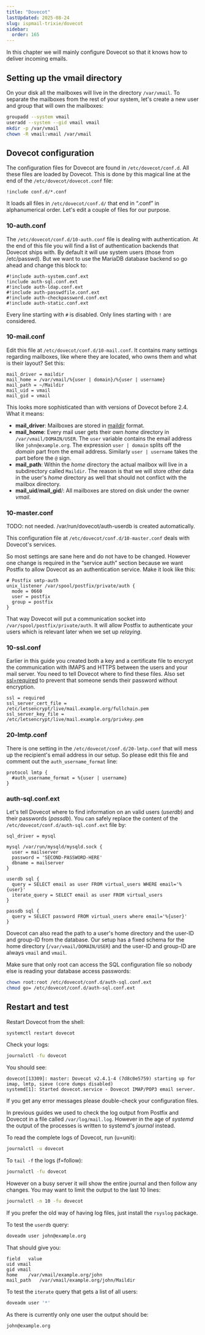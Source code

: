 ```yaml
---
title: "Dovecot"
lastUpdated: 2025-08-24
slug: ispmail-trixie/dovecot
sidebar:
  order: 165
---
```



<StepListReceive currentStep={4} />

In this chapter we will mainly configure Dovecot so that it knows how to deliver incoming emails.

## Setting up the vmail directory

On your disk all the mailboxes will live in the directory `/var/vmail`. To separate the mailboxes from the rest of your
system, let's create a new user and group that will own the mailboxes:

```sh
groupadd --system vmail
useradd --system --gid vmail vmail
mkdir -p /var/vmail
chown -R vmail:vmail /var/vmail
```

## Dovecot configuration

The configuration files for Dovecot are found in `/etc/dovecot/conf.d`. All these files are loaded by Dovecot. This is
done by this magical line at the end of the `/etc/dovecot/dovecot.conf` file:

```
!include conf.d/*.conf
```

It loads all files in `/etc/dovecot/conf.d/` that end in “.conf” in alphanumerical order. Let's edit a couple of files
for our purpose.

### 10-auth.conf

The `/etc/dovecot/conf.d/10-auth.conf` file is dealing with authentication. At the end of this file you will find a list
of authentication backends that Dovecot ships with. By default it will use system users (those from /etc/passwd). But we
want to use the MariaDB database backend so go ahead and change this block to:

```
#!include auth-system.conf.ext
!include auth-sql.conf.ext
#!include auth-ldap.conf.ext
#!include auth-passwdfile.conf.ext
#!include auth-checkpassword.conf.ext
#!include auth-static.conf.ext
```

Every line starting with `#` is disabled. Only lines starting with `!` are considered.

### 10-mail.conf

Edit this file at `/etc/dovecot/conf.d/10-mail.conf`. It contains many settings regarding mailboxes, like where they are
located, who owns them and what is their layout? Set this:

```
mail_driver = maildir
mail_home = /var/vmail/%{user | domain}/%{user | username}
mail_path = ~/Maildir
mail_uid = vmail
mail_gid = vmail
```

This looks more sophisticated than with versions of Dovecot before 2.4. What it means:

- **mail_driver**: Mailboxes are stored in
  [maildir](https://doc.dovecot.org/2.4.1/core/config/mailbox_formats/maildir.html#maildir-mailbox-format) format.
- **mail_home**: Every mail user gets their own _home_ directory in `/var/vmail/DOMAIN/USER`. The `user` variable
  contains the email address like `john@example.org`. The expression `user | domain` splits off the _domain_ part from
  the email address. Similarly `user | username` takes the part before the `@` sign.
- **mail_path**: Within the _home_ directory the actual mailbox will live in a subdirectory called `Maildir`. The reason
  is that we will store other data in the user's _home_ directory as well that should not conflict with the mailbox
  directory.
- **mail_uid**/**mail_gid**/: All mailboxes are stored on disk under the owner _vmail_.

### 10-master.conf

TODO: not needed. /var/run/dovecot/auth-userdb is created automatically.

This configuration file at `/etc/dovecot/conf.d/10-master.conf` deals with Dovecot's services.

So most settings are sane here and do not have to be changed. However one change is required in the “service auth”
section because we want Postfix to allow Dovecot as an authentication service. Make it look like this:

```
# Postfix smtp-auth
unix_listener /var/spool/postfix/private/auth {
  mode = 0660
  user = postfix
  group = postfix
}
```

That way Dovecot will put a communication socket into `/var/spool/postfix/private/auth`. It will allow Postfix to
authenticate your users which is relevant later when we set up _relaying_.

### 10-ssl.conf

Earlier in this guide you created both a key and a certificate file to encrypt the communication with IMAPS and HTTPS
between the users and your mail server. You need to tell Dovecot where to find these files. Also set
[ssl=required](https://doc.dovecot.org/2.4.1/core/config/ssl.html#how-to-specify-when-ssl-tls-is-required) to prevent
that someone sends their password without encryption.

```
ssl = required
ssl_server_cert_file = /etc/letsencrypt/live/mail.example.org/fullchain.pem
ssl_server_key_file = /etc/letsencrypt/live/mail.example.org/privkey.pem
```

### 20-lmtp.conf

There is one setting in the `/etc/dovecot/conf.d/20-lmtp.conf` that will mess up the recipient's email address in our
setup. So please edit this file and comment out the `auth_username_format` line:

```
protocol lmtp {
  #auth_username_format = %{user | username}
}

```

### auth-sql.conf.ext

Let's tell Dovecot where to find information on an valid users (_userdb_) and their passwords (_passdb_). You can safely
replace the content of the `/etc/dovecot/conf.d/auth-sql.conf.ext` file by:

```
sql_driver = mysql

mysql /var/run/mysqld/mysqld.sock {
  user = mailserver
  password = 'SECOND-PASSWORD-HERE'
  dbname = mailserver
}

userdb sql {
  query = SELECT email as user FROM virtual_users WHERE email='%{user}'
  iterate_query = SELECT email as user FROM virtual_users
}

passdb sql {
  query = SELECT password FROM virtual_users where email='%{user}'
}
```

Dovecot can also read the path to a user's home directory and the user-ID and group-ID from the database. Our setup has
a fixed schema for the home directory (`/var/vmail/DOMAIN/USER`) and the user-ID and group-ID are always `vmail` and
`vmail`.

Make sure that only root can access the SQL configuration file so nobody else is reading your database access passwords:

```sh
chown root:root /etc/dovecot/conf.d/auth-sql.conf.ext
chmod go= /etc/dovecot/conf.d/auth-sql.conf.ext
```

## Restart and test

Restart Dovecot from the shell:

```sh
systemctl restart dovecot
```

Check your logs:

```sh
journalctl -fu dovecot
```

You should see:

```
dovecot[13309]: master: Dovecot v2.4.1-4 (7d8c0e5759) starting up for imap, lmtp, sieve (core dumps disabled)
systemd[1]: Started dovecot.service - Dovecot IMAP/POP3 email server.
```

If you get any error messages please double-check your configuration files.

<Aside type="tip" title="Why there is no /var/log/mail.log?">

In previous guides we used to check the log output from Postfix and Dovecot in a file called `/var/log/mail.log`.
However in the age of _systemd_ the output of the processes is written to systemd's _journal_ instead.

To read the complete logs of Dovecot, run (u=unit):

```sh
journalctl -u dovecot
```

To `tail -f` the logs (f=follow):

```sh
journalctl -fu dovecot
```

However on a busy server it will show the entire journal and then follow any changes. You may want to limit the output
to the last 10 lines:

```sh
journalctl -n 10 -fu dovecot
```

If you prefer the old way of having log files, just install the `rsyslog` package.

</Aside>

<Aside icon="approve-check-circle" title="Test it">

To test the `userdb` query:

```sh
doveadm user john@example.org
```

That should give you:

```
field	value
uid vmail
gid vmail
home	/var/vmail/example.org/john
mail_path	/var/vmail/example.org/john/Maildir
```

To test the `iterate` query that gets a list of all users:

```sh
doveadm user '*'
```

As there is currently only one user the output should be:

```
john@example.org
```

</Aside>
